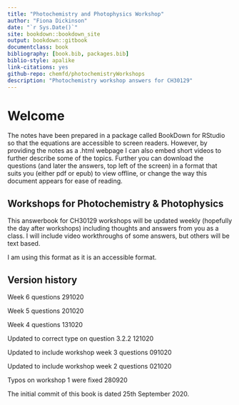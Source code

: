 ```yaml
--- 
title: "Photochemistry and Photophysics Workshop"
author: "Fiona Dickinson"
date: "`r Sys.Date()`"
site: bookdown::bookdown_site
output: bookdown::gitbook
documentclass: book
bibliography: [book.bib, packages.bib]
biblio-style: apalike
link-citations: yes
github-repo: chemfd/photochemistryWorkshops
description: "Photochemistry workshop answers for CH30129"
---
```

# Welcome {-}

The notes have been prepared in a package called BookDown for RStudio so that the equations are accessible to screen readers. However, by providing the notes as a .html webpage I can also embed short videos to further describe some of the topics. Further you can download the questions (and later the answers, top left of the screen) in a format that suits you (either pdf or epub) to view offline, or change the way this document appears for ease of reading.

## Workshops for Photochemistry & Photophysics {-}

This answerbook for CH30129 workshops will be updated weekly (hopefully the day after workshops) including thoughts and answers from you as a class. I will include video workthroughs of some answers, but others will be text based.

I am using this format as it is an accessible format.

## Version history {-}

Week 6 questions 291020

Week 5 questions 201020

Week 4 questions 131020

Updated to correct type on question 3.2.2 121020

Updated to include workshop week 3 questions 091020

Updated to include workshop week 2 questions 021020

Typos on workshop 1 were fixed 280920

The initial commit of this book is dated 25th September 2020.


